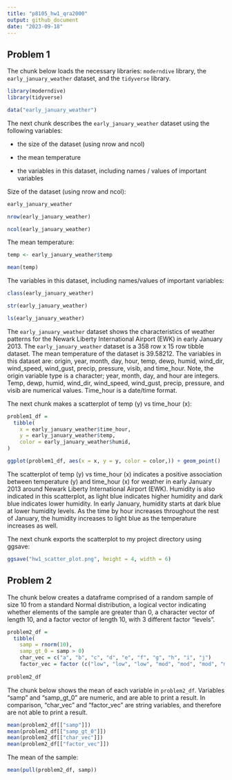 ```yaml
---
title: "p8105_hw1_qra2000"
output: github_document
date: "2023-09-18"
---
```


## Problem 1

The chunk below loads the necessary libraries: `moderndive` library, the `early_january_weather` dataset, and the `tidyverse` library. 

```r
library(moderndive)
library(tidyverse)
```

```r
data("early_january_weather")
```

The next chunk describes the `early_january_weather` dataset using the following variables:

*   the size of the dataset (using nrow and ncol)

*   the mean temperature

*   the variables in this dataset, including names / values of important variables


Size of the dataset (using nrow and ncol):
```r
early_january_weather

nrow(early_january_weather)

ncol(early_january_weather)
```

The mean temperature:
```r
temp <- early_january_weather$temp

mean(temp)
```

The variables in this dataset, including names/values of important variables:

```r
class(early_january_weather)

str(early_january_weather)

ls(early_january_weather)
```

The `early_january_weather` dataset shows the characteristics of weather patterns for the Newark Liberty International Airport (EWK) in early January 2013. The `early_january_weather` dataset is a 358 row x 15 row tibble dataset. The mean temperature of the dataset is 39.58212. The variables in this dataset are: origin, year, month, day, hour, temp, dewp, humid, wind_dir, wind_speed, wind_gust, precip, pressure, visib, and time_hour. Note, the origin variable type is a character; year, month, day, and hour are integers. Temp, dewp, humid, wind_dir, wind_speed, wind_gust, precip, pressure, and visib are numerical values. Time_hour is a date/time format.


The next chunk makes a scatterplot of temp (y) vs time_hour (x):

```r
problem1_df = 
  tibble(
    x = early_january_weather$time_hour,
    y = early_january_weather$temp,
    color = early_january_weather$humid,
)

ggplot(problem1_df, aes(x = x, y = y, color = color,)) + geom_point()
```

The scatterplot of temp (y) vs time_hour (x) indicates a positive association between temperature (y) and time_hour (x) for weather in early January 2013 around Newark Liberty International Airport (EWK). Humidity is also indicated in this scatterplot, as light blue indicates higher humidity and dark blue indicates lower humidity. In early January, humidity starts at dark blue at lower humidity levels. As the time by hour increases throughout the rest of January, the humidity increases to light blue as the temperature increases as well. 

The next chunk exports the scatterplot to my project directory using ggsave:

```r
ggsave("hw1_scatter_plot.png", height = 4, width = 6)
```


## Problem 2

The chunk below creates a dataframe comprised of a random sample of size 10 from a standard Normal distribution, a logical vector indicating whether elements of the sample are greater than 0, a character vector of length 10, and a factor vector of length 10, with 3 different factor “levels”.

```r
problem2_df = 
  tibble(
    samp = rnorm(10),
    samp_gt_0 = samp > 0)
    char_vec = c("a", "b", "c", "d", "e", "f", "g", "h", "i", "j")
    factor_vec = factor (c("low", "low", "low", "mod", "mod", "mod", "mod", "high", "high", "high"))
    
problem2_df
```

The chunk below shows the mean of each variable in `problem2_df`. Variables "samp" and "samp_gt_0" are numeric, and are able to print a result. In comparison, "char_vec" and "factor_vec" are string variables, and therefore are not able to print a result. 

```r
mean(problem2_df[["samp"]]) 
mean(problem2_df[["samp_gt_0"]]) 
mean(problem2_df[["char_vec"]]) 
mean(problem2_df[["factor_vec"]]) 
```

The mean of the sample:

```r
mean(pull(problem2_df, samp))
```




















